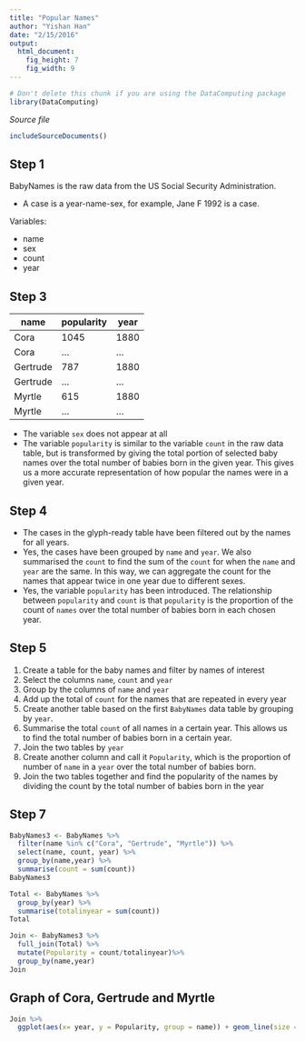 ```yaml
---
title: "Popular Names"
author: "Yishan Han"
date: "2/15/2016"
output: 
  html_document:
    fig_height: 7
    fig_width: 9
---
```

<!-- Don't edit in between this line and the one below -->
```r
# Don't delete this chunk if you are using the DataComputing package
library(DataComputing)
```
*Source file* 
```r
includeSourceDocuments()
```
<!-- Don't edit the material above this line -->

## Step 1
BabyNames is the raw data from the US Social Security Administration. 

* A case is a year-name-sex, for example, Jane F 1992 is a case. 

Variables: 

* name
* sex
* count
* year

## Step 3

name        | popularity | year 
------------|------------|--------
Cora        | 1045       | 1880
Cora        | ...        | ...
Gertrude    | 787        | 1880
Gertrude    | ...        | ...
Myrtle      | 615        | 1880
Myrtle      | ...        | ...

* The variable `sex` does not appear at all 
* The variable `popularity` is similar to the variable `count` in the raw data table, but is transformed by giving the total portion of selected baby names over the total number of babies born in the given year. This gives us a more accurate representation of how popular the names were in a given year. 

## Step 4

* The cases in the glyph-ready table have been filtered out by the names for all years. 
* Yes, the cases have been grouped by `name` and `year`. We also summarised the `count` to find the sum of the `count` for when the `name` and `year` are the same. In this way, we can aggregate the count for the names that appear twice in one year due to different sexes.  
* Yes, the variable `popularity` has been introduced. The relationship between `popularity` and `count` is that `popularity` is the proportion of the count of `names` over the total number of babies born in each chosen year.  

## Step 5

1. Create a table for the baby names and filter by names of interest
2. Select the columns `name`, `count` and `year` 
3. Group by the columns of `name` and `year`
4. Add up the total of `count` for the names that are repeated in every year
5. Create another table based on the first `BabyNames` data table by grouping by `year`.
6. Summarise the total `count` of all names in a certain year. This allows us to find the total number of babies born in a certain year. 
7. Join the two tables by `year`
8. Create another column and call it `Popularity`, which is the proportion of number of `name` in a `year` over the total number of babies born. 
9. Join the two tables together and find the popularity of the names by dividing the count by the total number of babies born in the year

## Step 7
```r
BabyNames3 <- BabyNames %>%
  filter(name %in% c("Cora", "Gertrude", "Myrtle")) %>%
  select(name, count, year) %>%
  group_by(name,year) %>%
  summarise(count = sum(count))
BabyNames3

Total <- BabyNames %>%
  group_by(year) %>%
  summarise(totalinyear = sum(count))
Total

Join <- BabyNames3 %>% 
  full_join(Total) %>%
  mutate(Popularity = count/totalinyear)%>%
  group_by(name,year) 
Join

```
## Graph of Cora, Gertrude and Myrtle
```r
Join %>%
  ggplot(aes(x= year, y = Popularity, group = name)) + geom_line(size = 1, alpha = 0.5, aes(color = name)) + ylab("Popularity") + xlab("Year") + theme(legend.position = 'top')
```









